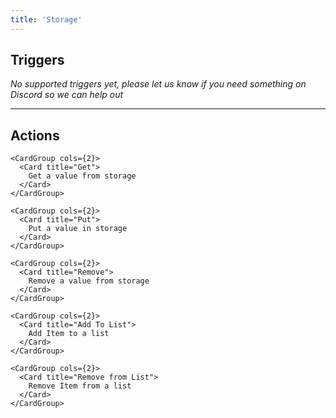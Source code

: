 ```yaml
---
title: 'Storage'
---
```


## Triggers

*No supported triggers yet, please let us know if you need something on Discord so we can help out* 


---

## Actions


    <CardGroup cols={2}>
      <Card title="Get">
        Get a value from storage
      </Card>
    </CardGroup>
  
    <CardGroup cols={2}>
      <Card title="Put">
        Put a value in storage
      </Card>
    </CardGroup>
  
    <CardGroup cols={2}>
      <Card title="Remove">
        Remove a value from storage
      </Card>
    </CardGroup>
  
    <CardGroup cols={2}>
      <Card title="Add To List">
        Add Item to a list
      </Card>
    </CardGroup>
  
    <CardGroup cols={2}>
      <Card title="Remove from List">
        Remove Item from a list
      </Card>
    </CardGroup>
  

